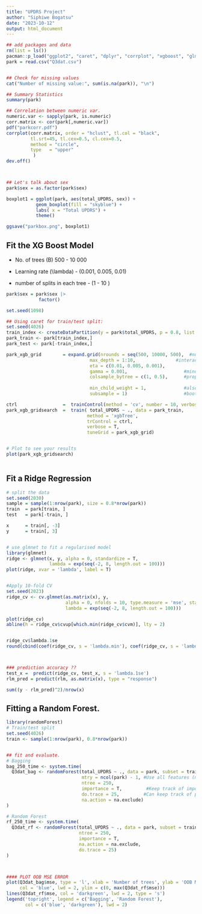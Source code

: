 ---
title: "UPDRS Project"
author: "Siphiwe Bogatsu"
date: "2023-10-12"
output: html_document
---

```{r}

## add packages and data
rm(list = ls())
pacman::p_load("ggplot2", "caret", "dplyr", "corrplot", "xgboost", "glmnet", "Matrix", "tree")
park = read.csv("Q3dat.csv")


## Check for missing values 
cat("Number of missing value:", sum(is.na(park)), "\n")

## Summary Statistics 
summary(park)

## Correlation between numeric var. 
numeric.var <- sapply(park, is.numeric)
corr.matrix <- cor(park[,numeric.var])
pdf("parkcorr.pdf")
corrplot(corr.matrix, order = "hclust", tl.col = "black",
         tl.srt=45, tl.cex=0.5, cl.cex=0.5,
         method = "circle", 
         type   = "upper"
          )
dev.off()



## Let's talk about sex 
park$sex = as.factor(park$sex)

boxplot1 = ggplot(park, aes(total_UPDRS, sex)) + 
           geom_boxplot(fill = "skyblue") +
           labs( x = "Total UPDRS") + 
           theme()

ggsave("parkbox.png", boxplot1)
```

## Fit the XG Boost Model

-   No. of trees (B) 500 - 10 000

-   Learning rate (\\lambda) - (0.001, 0.005, 0.01)

-   number of splits in each tree - (1 - 10 )

```{r}
park$sex = park$sex |> 
            factor()

set.seed(1098)

## Using caret for train/test split:
set.seed(4026)
train_index <- createDataPartition(y = park$total_UPDRS, p = 0.8, list = FALSE)
park_train <- park[train_index,]
park_test <- park[-train_index,]

park_xgb_grid        = expand.grid(nrounds = seq(500, 10000, 500),  #number of trees
                               max_depth = 1:10,               #interaction depth
                               eta = c(0.01, 0.005, 0.001),              #learning rate
                               gamma = 0.001,                     #mindev
                               colsample_bytree = c(1, 0.5),      #proportion random                                                                          features per tree
                             
                               min_child_weight = 1,              #also controls tree depth
                               subsample = 1)                     #bootstrap proportion

ctrl                 =  trainControl(method = 'cv', number = 10, verboseIter = T)
park_xgb_gridsearch  =  train( total_UPDRS ~ ., data = park_train,
                              method = 'xgbTree',
                              trControl = ctrl,
                              verbose = T,
                              tuneGrid = park_xgb_grid)


# Plot to see your results 
plot(park_xgb_gridsearch)
 
```

## Fit a Ridge Regression

```{r}
# split the data 
set.seed(2030)
sample = sample(1:nrow(park), size = 0.8*nrow(park))
train  = park[train, ]
test   = park[-train, ]

x      = train[, -3]
y      = train[, 3]


# use glmnet to fit a regularised model
library(glmnet)
ridge <- glmnet(x, y, alpha = 0, standardize = T,
                lambda = exp(seq(-2, 8, length.out = 100)))
plot(ridge, xvar = 'lambda', label = T)


#Apply 10-fold CV
set.seed(2023)
ridge_cv <- cv.glmnet(as.matrix(x), y,
                      alpha = 0, nfolds = 10, type.measure = 'mse', standardise = T,
                      lambda = exp(seq(-2, 8, length.out = 100))) 

plot(ridge_cv)
abline(h = ridge_cv$cvup[which.min(ridge_cv$cvm)], lty = 2)


ridge_cv$lambda.1se
round(cbind(coef(ridge_cv, s = 'lambda.min'), coef(ridge_cv, s = 'lambda.1se')), 3)



### prediction accuracy ??
test_x =  predict(ridge_cv, test_x, s = 'lambda.1se') 
rlm_pred = predict(rlm, as.matrix(x), type = "response")

sum((y - rlm_pred)^2)/nrow(x)
```

## Fitting a Random Forest.

```{r}

library(randomForest)
# Train/test split
set.seed(4026)
train <- sample(1:nrow(park), 0.8*nrow(park))


## fit and evaluate. 
# Bagging
bag_250_time <- system.time(
  Q3dat_bag <- randomForest(total_UPDRS ~ ., data = park, subset = train,
                            mtry = ncol(park) - 1, #Use all features (minus response)
                            ntree = 250,
                            importance = T,         #Keep track of importance (faster without)
                            do.trace = 25,         #Can keep track of progress if we want
                            na.action = na.exclude)
)

# Random Forest
rf_250_time <- system.time(
  Q3dat_rf <- randomForest(total_UPDRS ~ ., data = park, subset = train,
                           ntree = 250,
                           importance = T,
                           na.action = na.exclude,
                           do.trace = 25)
)



#### PLOT OOB MSE ERROR
plot(Q3dat_bag$mse, type = 'l', xlab = 'Number of trees', ylab = 'OOB MSE',
     col = 'blue', lwd = 2, ylim = c(0, max(Q3dat_rf$mse)))
lines(Q3dat_rf$mse, col = 'darkgreen', lwd = 2, type = 's')
legend('topright', legend = c('Bagging', 'Random Forest'),
       col = c('blue', 'darkgreen'), lwd = 2)


```


